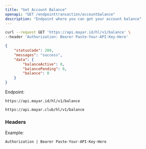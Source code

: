 ```yaml
---
title: "Get Account Balance"
openapi: "GET /endpointtransaction/accountbalance"
description: "Endpoint where you can get your account balance"
---
```


<RequestExample>

```bash Request Example
curl --request GET 'https://api.mayar.id/hl/v1/balance' \
--header 'Authorization: Bearer Paste-Your-API-Key-Here'
```

</RequestExample>

<ResponseExample>

```json Response Example 200
{
    "statusCode": 200,
    "messages": "success",
    "data": {
        "balanceActive": 0,
        "balancePending": 0,
        "balance": 0
    }
}
```

</ResponseExample>

Endpoint:

<CodeGroup>

```Production Production
https://api.mayar.id/hl/v1/balance
```


```Sandbox Sandbox
https://api.mayar.club/hl/v1/balance
```

</CodeGroup>

### Headers

<ResponseField name="Authorization" type="string" required>
  Example:

  `Authorization | Bearer Paste-Your-API-Key-Here`
</ResponseField>